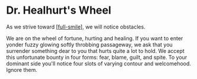 # Dr. Healhurt's Wheel

As we strive toward [[full-smile]], we will notice obstacles.

We are on the wheel of fortune, hurting and healing. If you want to enter yonder fuzzy glowing softly throbbing passageway, we ask that you surrender something dear to you that hurts quite a lot to hold. We accept this unfortunate bounty in four forms: fear, blame, guilt, and spite. To your dominant side you'll notice four slots of varying contour and welcomehood. Ignore them.

[//begin]: # "Autogenerated link references for markdown compatibility"
[full-smile]: ../full-smile "Full Smile"
[//end]: # "Autogenerated link references"